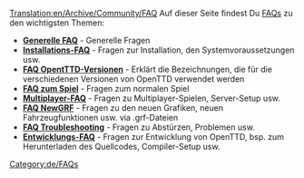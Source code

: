 [[Translation:en/Archive/Community/FAQ]]
{{de/Manual/Inhaltsverzeichnis}}
Auf dieser Seite findest Du [http://de.wikipedia.org/wiki/FAQ FAQs] zu den wichtigsten Themen:

*'''[[de/Manual/Generelle FAQ|Generelle FAQ]]''' - Generelle Fragen
*'''[[de/Installations-FAQ|Installations-FAQ]]''' - Fragen zur Installation, den Systemvoraussetzungen usw.
*'''[[de/FAQ OpenTTD-Versionen|FAQ OpentTTD-Versionen]]''' - Erklärt die Bezeichnungen, die für die verschiedenen Versionen von OpenTTD verwendet werden
*'''[[de/FAQ zum Spiel|FAQ zum Spiel]]''' - Fragen zum normalen Spiel
*'''[[de/Manual/Multiplayer-FAQ|Multiplayer-FAQ]]''' - Fragen zu Multiplayer-Spielen, Server-Setup usw.
*'''[[de/FAQ NewGRF|FAQ NewGRF]]''' - Fragen zu den neuen Grafiken, neuen Fahrzeugfunktionen usw. via .grf-Dateien
*'''[[de/FAQ Troubleshooting|FAQ Troubleshooting]]''' - Fragen zu Abstürzen, Problemen usw.
*'''[[de/Entwicklungs-FAQ|Entwicklungs-FAQ]]''' - Fragen zur Entwicklung von OpenTTD, bsp. zum Herunterladen des Quellcodes, Compiler-Setup usw.

[[Category:de/FAQs]]